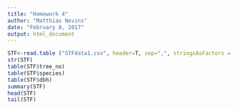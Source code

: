 ```yaml
---
title: "Homework 4"
author: "Matthias Nevins"
date: "February 8, 2017"
output: html_document
---
```


```r
STF<-read.table ("STFdata1.csv", header=T, sep=",", stringsAsFactors = F)
str(STF)
table(STF$tree_no)
table(STF$species)
table(STF$dbh)
summary(STF)
head(STF)
tail(STF)
```